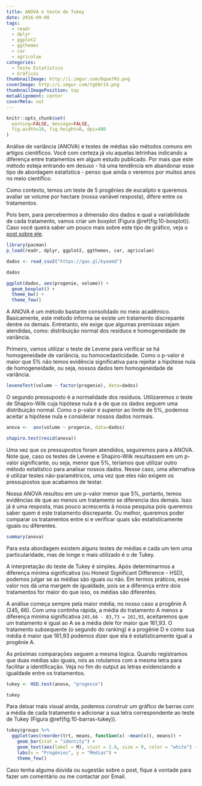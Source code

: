 ---
title: ANOVA e teste de Tukey
date: 2016-09-08
tags:
  - readr
  - dplyr
  - ggplot2
  - ggthemes
  - car
  - agricolae
categories:
  - Teste Estatístico
  - Gráficos
thumbnailImage: http://i.imgur.com/8qoe7KU.png
coverImage: http://i.imgur.com/tgENr1X.png
thumbnailImagePosition: top
metaAlignment: center
coverMeta: out
---

```{r setup, include=FALSE}
knitr::opts_chunk$set(
  warning=FALSE, message=FALSE,
  fig.width=10, fig.height=8, dpi=400
)
```

Análise de variância (ANOVA) e testes de médias são métodos comuns em artigos científicos. Você com certeza já viu aquelas letrinhas indicando a diferença entre tratamentos em algum estudo publicado. Por mais que este método esteja entrando em desuso - há uma tendência em abandonar esse tipo de abordagem estatística - penso que ainda o veremos por muitos anos no meio científico.

<!-- more -->

Como contexto, temos um teste de 5 progênies de eucalipto e queremos avaliar se volume por hectare (nossa variável resposta), difere entre os tratamentos.

Pois bem, para percebermos a dimensão dos dados e qual a variabilidade de cada tratamento, vamos criar um boxplot (Figura \@ref(fig:10-boxplot)). Caso você queira saber um pouco mais sobre este tipo de gráfico, veja o [post sobre ele](https://italocegatta.github.io/os-graficos-que-explicam-nossos-dados-boxplot).

```{r}
library(pacman)
p_load(readr, dplyr, ggplot2, ggthemes, car, agricolae)
```

```{r, message=FALSE}
dados <- read_csv2("https://goo.gl/kyoomd")

dados
```

```{r 10-boxplot, fig.cap="Variabilidade do volume por hectare de cada tratamento."}
ggplot(dados, aes(progenie, volume)) +
  geom_boxplot() +
  theme_bw() +
  theme_few()
```

A ANOVA é um método bastante consolidado no meio acadêmico. Basicamente, este método informa se existe um tratamento discrepante dentre os demais. Entretanto, ele exige que algumas premissas sejam atendidas, como: distribuição normal dos resíduos e homogeneidade de variância. 

Primeiro, vamos utilizar o teste de Levene para verificar se há homogeneidade de variância, ou homocedasticidade. Como o p-valor é maior que 5% não temos evidência significativa para rejeitar a hipótese nula de homogeneidade, ou seja, nossos dados tem homogeneidade de variância.

```{r}
leveneTest(volume ~ factor(progenie), data=dados)
```

O segundo pressuposto é a normalidade dos resíduos. Utilizaremos o teste de Shapiro-Wilk cuja hipótese nula é a de que os dados seguem uma distribuição normal. Como o p-valor é superior ao limite de 5%, podemos aceitar a hipótese nula e considerar nossos dados normais.

```{r}
anova <-  aov(volume ~ progenie, data=dados)

shapiro.test(resid(anova))
```

Uma vez que os pressupostos foram atendidos, seguiremos para a ANOVA. Note que, caso os testes de Levene e Shapiro-Wilk resultassem em um p-valor significante, ou seja, menor que 5%, teríamos que utilizar outro método estatístico para analisar nossos dados. Nesse caso, uma alternativa é utilizar testes não-paramétricos, uma vez que eles não exigem os pressupostos que acabamos de testar.

Nossa ANOVA resultou em um p-valor menor que 5%, portanto, temos evidências de que ao menos um tratamento se diferencia dos demais. Isso já é uma resposta, mas pouco acrescenta à nossa pesquisa pois queremos saber quem é este tratamento discrepante. Ou melhor, queremos poder comparar os tratamentos entre si e verificar quais são estatisticamente iguais ou diferentes.

```{r}
summary(anova)
```

Para esta abordagem existem alguns testes de médias e cada um tem uma particularidade, mas de longe o mais utilizado é o de Tukey. 

A interpretação do teste de Tukey é simples. Após determinarmos a diferença mínima significativa (ou Honest Significant Difference - HSD), podemos julgar se as médias são iguais ou não. Em termos práticos, esse valor nos dá uma margem de igualdade, pois se a diferença entre dois tratamentos for maior do que isso, os médias são diferentes.

A análise começa sempre pela maior média, no nosso caso a progênie A (245, 66). Com uma continha rápida, a média do tratamento A menos a diferença mínima significativa `245,66 - 83,73 = 161,93`, aceitaremos que um tratamento é igual ao A se a média dele for maior que 161,93. O tratamento subsequente (o segundo do ranking) é a progênie D e como sua média é maior que 161,93 podemos dizer que ela é estatisticamente igual a progênie A.

As próximas comparações seguem a mesma lógica. Quando registramos que duas médias são iguais, nós as rotulamos com a mesma letra para facilitar a identificação. Veja no fim do output as letras evidenciando a igualdade entre os tratamentos.

```{r}
tukey <- HSD.test(anova, "progenie")

tukey
```

Para deixar mais visual ainda, podemos construir um gráfico de barras com a média de cada tratamento e adicionar a sua letra correspondente ao teste de Tukey (Figura \@ref(fig:10-barras-tukey)).

```{r 10-barras-tukey, fig.cap="Médias dos tratamentos. As letras indicam médias estatisticamente iguais pelo teste de Tukey a 5% de significância."}
tukey$groups %>% 
  ggplot(aes(reorder(trt, means, function(x) -mean(x)), means)) +
    geom_bar(stat = "identity") +
    geom_text(aes(label = M), vjust = 1.8, size = 9, color = "white") +
    labs(x = "Progênies", y = "Médias") +
    theme_few()
```

Caso tenha alguma dúvida ou sugestão sobre o post, fique à vontade para fazer um comentário ou me contactar por Email.
